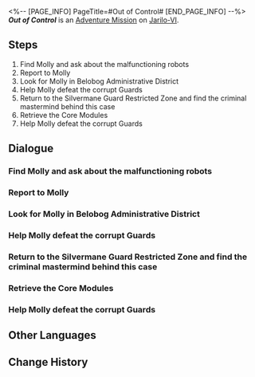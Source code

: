<%-- [PAGE_INFO]
PageTitle=#Out of Control#
[END_PAGE_INFO] --%>
{{Stub|Dialogue.}}
{{Mission Infobox
|id            = 2011101
|title         = 
|image         = <!--Mission Out of Control.png-->
|type          = Adventure
|event_name    = 
|chapter       = 
|requirements  = [[Trailblaze Mission]] ''[[Silent Galaxy]]'' completed
|summary       = After comforting Molly, you tell her to hide in Neverwinter Workshop, and get her testimony that corruption is happening in the army. What will happen next?
|characters    = Trailblazer
|startLocation = [[Jarilo-VI]] - [[Silvermane Guard Restricted Zone]]
|world         = Jarilo-VI
|area          = Silvermane Guard Restricted Zone
|prev          = 
|next          = 
|rewards       = Trailblaze EXP*250; Stellar Jade*40; Condensed Aether*4; Shield (Item)*100; Credit*14,000
}}
'''''Out of Control''''' is an [[Adventure Mission]] on [[Jarilo-VI]].

==Steps==
# Find Molly and ask about the malfunctioning robots
# Report to Molly
# Look for Molly in Belobog Administrative District
# Help Molly defeat the corrupt Guards
# Return to the Silvermane Guard Restricted Zone and find the criminal mastermind behind this case
# Retrieve the Core Modules
# Help Molly defeat the corrupt Guards

<!--
==Gameplay Notes==

--><!--
==Trial Character==

-->
==Dialogue==
{{Stub Dialogue}}
{{Dialogue End}}

===Find Molly and ask about the malfunctioning robots===
{{Mission Description|type=adventure|location=Silvermane Guard Restricted Zone|update|You receive a notification from the Belobog Silvermane Guard Restricted Zone: There are malfunctioning robots roaming around the zone, which might be dangerous.<br />This is not your business... But as someone helpful, you should find Molly and ask about the details.}}
{{Dialogue Start}}
:{{tx}}
{{Dialogue End}}

===Report to Molly===
{{Mission Description|type=adventure|location=Silvermane Guard Restricted Zone|update|Molly from the Technology Division is angry with her colleagues. You learn from her that a group of dangerous malfunctioning robots is wandering around in the restricted zone, which are prone to harming people.<br />You have retrieved all the "Core Modules." Bring them back to Molly.}}
{{Dialogue Start}}
:{{tx}}
{{Dialogue End}}

===Look for Molly in Belobog Administrative District===
{{Mission Description|type=adventure|location=Administrative District|update|When you return, you find Pela taking Molly's place. After talking to her, you learn that Pela is investigating a corruption case related to those defective robots, and Molly is likely to be in danger.<br />Molly's colleagues tell you her address, where you might find her.}}
{{Dialogue Start}}
:{{tx}}
{{Dialogue End}}

===Help Molly defeat the corrupt Guards===
{{Mission Description|type=adventure|location=Silvermane Guard Restricted Zone|update|After comforting Molly, you tell her to hide in Neverwinter Workshop, and get her testimony that corruption is happening in the army.<br />When you return to the restricted zone, you find that Molly has come here to confront the criminal. Her life is at risk, she needs your help!}}
{{Dialogue Start}}
:{{tx}}
{{Dialogue End}}

===Return to the Silvermane Guard Restricted Zone and find the criminal mastermind behind this case===
{{Mission Description|type=adventure|location=Silvermane Guard Restricted Zone|update|After comforting Molly, you tell her to hide in Neverwinter Workshop, and get her testimony that corruption is happening in the army.<br />Pela speculates that the one behind this case is still in the Silvermane Guard Restricted Zone. It's time to let them pay!}}
{{Dialogue Start}}
:{{tx}}
{{Dialogue End}}

===Retrieve the Core Modules===
{{Mission Description|type=adventure|location=Silvermane Guard Restricted Zone|update|Molly from the Technology Division is angry with her colleagues. You learn from her that a group of dangerous malfunctioning robots is wandering around in the restricted zone, which are prone to harming people.<br />You agree to help Molly retrieve these robots' "Core Modules." There are three robots that have this problem. Search carefully around the Silvermane Guard Restricted Zone.}}
{{Dialogue Start}}
:{{tx}}
{{Dialogue End}}

===Help Molly defeat the corrupt Guards===
{{Mission Description|type=adventure|location=Silvermane Guard Restricted Zone|update|After comforting Molly, you tell her to hide in Neverwinter Workshop, and get her testimony that corruption is happening in the army.<br />When you return to the restricted zone, you find that Molly has come here to confront the criminal. Her life is at risk, she needs your help!}}
{{Dialogue Start}}
:{{tx}}
{{Dialogue End}}

==Other Languages==
{{Other Languages
|en   = Out of Control
|zhs  = 失控
|zht  = 失控
|ja   = 制御不能
|ko   = 통제 불능
|es   = Fuera de control
|fr   = Hors de contrôle
|ru   = Вне контроля
|th   = สูญเสียการควบคุม
|vi   = Mất Kiểm Soát
|de   = Außer Kontrolle
|id   = Kehilangan Kontrol
|pt   = Fora de Controle
}}

==Change History==
{{Change History|1.0}}
